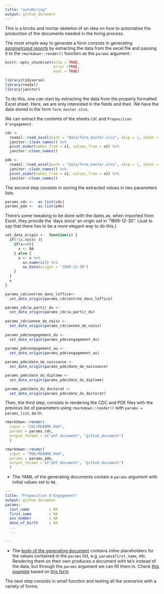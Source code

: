 ```yaml
---
title: "autoHiring"
output: github_document
---
```


This is a bricks and mortar skeleton  of an idea on how to automatise the production of the documents needed in the hiring process.

The most simple way to generate a form consists in generating [_parametrized reports_](https://rmarkdown.rstudio.com/developer_parameterized_reports.html%23parameter_types%2F#Passing_Parameters) by extracting the data from the excel file and passing it to the `rmarkdown::render()` function as the `params` argument.

```r
knitr::opts_chunk$set(echo = TRUE, 
                      error =TRUE, 
                      eval = TRUE)
```

```r
library(tidyverse)
library(readxl)
library(janitor)
```

To do this, one can start by extracting the data from the properly formatted Excel sheet. Here, we are only interested in the fields and their. We have the data stored in the form `form_master.xlsx`. 

We can extract the contents of the sheets `CdC` and `Proposition d'engagement`.

```r
cdc <- 
  readxl::read_excel(path = "data/form_master.xlsx", skip = 1, sheet = 2, col_names = FALSE) %>% 
  janitor::clean_names() %>% 
  pivot_wider(names_from = x1, values_from = x2) %>% 
  janitor::clean_names()

pde <- 
  readxl::read_excel(path = "data/form_master.xlsx", skip = 1, sheet = 3, col_names = FALSE) %>% 
  janitor::clean_names() %>% 
  pivot_wider(names_from = x1, values_from = x2) %>% 
  janitor::clean_names()
```

The second step consists in storing the extracted values in two parameters lists.

```r
params_cdc <-  as.list(cdc)
params_pde <-  as.list(pde)
```

There's some tweaking to be done with the dates as, when imported from Excel, they provide the 'days since' an origin set in  "1899-12-30". (Just to say that there has to be a more elegant way to do this.) 

```r
set_date_origin <-  function(x) {
  if(!is.na(x) ){
    if(x==0){
      x <- NA
    } else {
      x <- x %>% 
        as.numeric() %>% 
        as.Date(origin = "1899-12-30")
    }
  }
  x
}

params_cdc$entree_dans_loffice<- 
  set_date_origin(params_cdc$entree_dans_loffice)

params_cdc$a_partir_du <- 
  set_date_origin(params_cdc$a_partir_du) 
  
params_cdc$annee_de_naiss <- 
  set_date_origin(params_cdc$annee_de_naiss)
  
params_pde$engagement_du <- 
  set_date_origin(params_pde$engagement_du)
   
params_pde$engagement_au <- 
  set_date_origin(params_pde$engagement_au)

params_pde$date_de_naissance <- 
  set_date_origin(params_pde$date_de_naissance)

params_pde$date_du_diplome <- 
  set_date_origin(params_pde$date_du_diplome)

params_pde$date_du_doctorat <- 
  set_date_origin(params_pde$date_du_doctorat)
```

Then, the third step, consists in rendering the CDC and PDE files with the previous list of parameters using `rmarkdown::render()` with `params = params_list`, as in:

```r
rmarkdown::render(
  input = "CDC/README.Rmd", 
  params = params_cdc, 
  output_format = c("pdf_document", "github_document")
  )

rmarkdown::render(
  input = "PDE/README.Rmd",
  params = params_pde, 
  output_format = c("pdf_document", "github_document")
  )
```

- The YAML of the generating documents contain a `params` argument with initial values set to `NA`.

```YAML
---
title: "Proposition d'Engagement"
output: github_document
params:
  last_name         : NA
  first_name        : NA
  avs_number        : NA
  date_of_birth     : NA
  ...
  ...
  
---
```

- The [body of the generating document](PDE/README.Rmd) contains _inline_ placeholders for the values contained in the `params` list, e.g. `params$first_name`, etc. Rendering them on their own produces a document with `NA`'s instead of the data, but through the `params` argument we can fill them in. Check [this example](PDE/README.md) based on [this form](data/form_master.xlsx)

The next step consists in small function and testing all the scenarios with a variety of forms. 